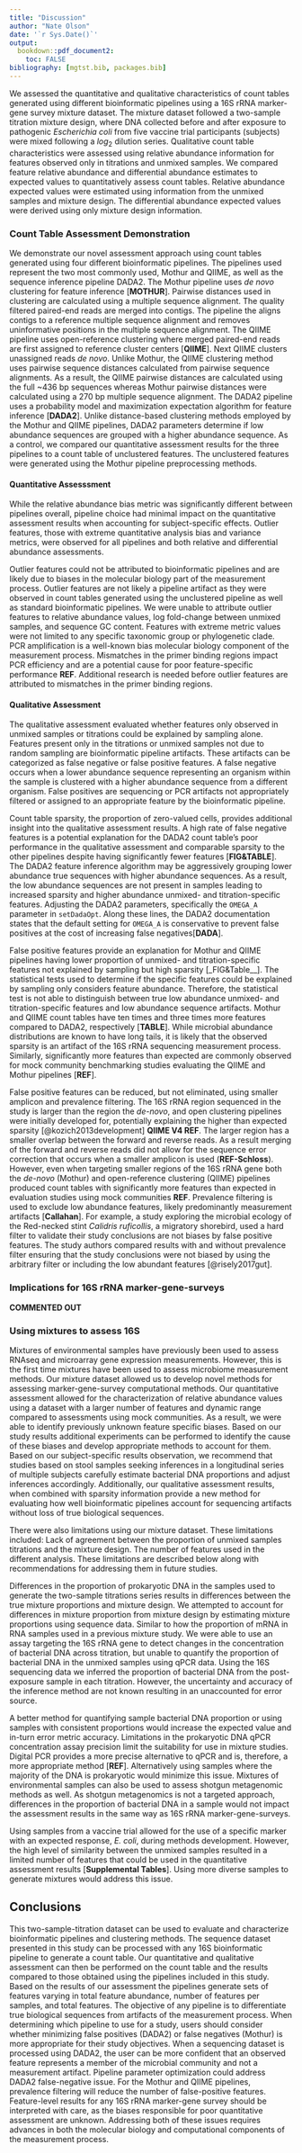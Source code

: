 ```yaml
---
title: "Discussion"
author: "Nate Olson"
date: '`r Sys.Date()`'
output:
  bookdown::pdf_document2:
    toc: FALSE
bibliography: [mgtst.bib, packages.bib]
---
```



We assessed the quantitative and qualitative characteristics of count tables generated using different bioinformatic pipelines using a 16S rRNA marker-gene survey mixture dataset.
The mixture dataset followed a two-sample titration mixture design, where DNA collected before and after exposure to pathogenic _Escherichia coli_ from five vaccine trial participants (subjects) were mixed following a $log_2$ dilution series.
Qualitative count table characteristics were assessed using relative abundance information for features observed only in titrations and unmixed samples.
We compared feature relative abundance and differential abundance estimates to expected values to quantitatively assess count tables.
Relative abundance expected values were estimated using information from the unmixed samples and mixture design.
The differential abundance expected values were derived using only mixture design information.

### Count Table Assessment Demonstration
We demonstrate our novel assessment approach using count tables generated using four different bioinformatic pipelines.
The pipelines used represent the two most commonly used, Mothur and QIIME, as well as the sequence inference pipeline DADA2.
The Mothur pipeline uses _de novo_ clustering for feature inference [__MOTHUR__].
Pairwise distances used in clustering are calculated using a multiple sequence alignment.
The quality filtered paired-end reads are merged into contigs.
The pipeline the aligns contigs to a reference multiple sequence alignment and removes uninformative positions in the multiple sequence alignment.
The QIIME pipeline uses open-reference clustering where merged paired-end reads are first assigned to reference cluster centers [__QIIME__].
Next QIIME clusters unassigned reads _de novo_.
Unlike Mothur, the QIIME clustering method uses pairwise sequence distances calculated from pairwise sequence alignments.
As a result, the QIIME pairwise distances are calculated using the full ~436 bp sequences whereas Mothur pairwise distances were calculated using a 270 bp multiple sequence alignment.
The DADA2 pipeline uses a probability model and maximization expectation algorithm for feature inference [__DADA2__].
Unlike distance-based clustering methods employed by the Mothur and QIIME pipelines, DADA2 parameters determine if low abundance sequences are grouped with a higher abundance sequence.
As a control, we compared our quantitative assessment results for the three pipelines to a count table of unclustered features.
The unclustered features were generated using the Mothur pipeline preprocessing methods.
<!-- The quantitative and qualitative assessment results provide new insight into the marker-gene-survey measurement process. -->


#### Quantitative Assesssment
<!-- - Quantitative results
  - Relative abundance
    - Error rates
    - Bias metric
    - Variance metric
  - Differential abundance
    - error rates
    - bias metric
    - variance metric -->
While the relative abundance bias metric was significantly different between pipelines overall, pipeline choice had minimal impact on the quantitative assessment results when accounting for subject-specific effects.
Outlier features, those with extreme quantitative analysis bias and variance metrics, were observed for all pipelines and both relative and differential abundance assessments.

<!-- GC issue with other sequencing mehtods but not 16S??? -->
Outlier features could not be attributed to bioinformatic pipelines and are likely due to biases in the molecular biology part of the measurement process.
Outlier features are not likely a pipeline artifact as they were observed in count tables generated using the unclustered pipeline as well as standard bioinformatic pipelines.
We were unable to attribute outlier features to relative abundance values, log fold-change between unmixed samples, and sequence GC content.
Features with extreme metric values were not limited to any specific taxonomic group or phylogenetic clade.
PCR amplification is a well-known bias molecular biology component of the measurement process.
Mismatches in the primer binding regions impact PCR efficiency and are a potential cause for poor feature-specific performance __REF__.
Additional research is needed before outlier features are attributed to mismatches in the primer binding regions.


#### Qualitative Assessment
The qualitative assessment evaluated whether features only observed in unmixed samples or titrations could be explained by sampling alone.
Features present only in the titrations or unmixed samples not due to random sampling are bioinformatic pipeline artifacts.
These artifacts can be categorized as false negative or false positive features.
A false negative occurs when a lower abundance sequence representing an organism within the sample is clustered with a higher abundance sequence from a different organism.
False positives are sequencing or PCR artifacts not appropriately filtered or assigned to an appropriate feature by the bioinformatic pipeline.

<!-- Summary of qualitative assessment results -->

Count table sparsity, the proportion of zero-valued cells, provides additional insight into the qualitative assessment results.
A high rate of false negative features is a potential explanation for the  DADA2 count table's poor performance in the qualitative assessment and comparable sparsity to the other pipelines despite having significantly fewer features [__FIG&TABLE__].
The DADA2 feature inference algorithm may be aggressively grouping lower abundance true sequences with higher abundance sequences.
As a result, the low abundance sequences are not present in samples leading to increased sparsity and higher abundance unmixed- and titration-specific features.
Adjusting the DADA2 parameters, specifically the `OMEGA_A` parameter in `setDadaOpt`.
Along these lines, the DADA2 documentation states that the default setting for `OMEGA_A` is conservative to prevent false positives at the cost of increasing false negatives[__DADA__].

False positive features provide an explanation for Mothur and QIIME pipelines having lower proportion of unmixed- and titration-specific features not explained by sampling but high sparsity [_FIG&Table__].
The statistical tests used to determine if the specific features could be explained by sampling only considers feature abundance.
Therefore, the statistical test is not able to distinguish between true low abundance unmixed- and titration-specific features and low abundance sequence artifacts.
Mothur and QIIME count tables have ten times and three times more features compared to DADA2, respectively [__TABLE__].
While microbial abundance distributions are known to have long tails, it is likely that the observed sparsity is an artifact of the 16S rRNA sequencing measurement process.
Similarly, significantly more features than expected are commonly observed for mock community benchmarking studies evaluating the QIIME and Mothur pipelines [__REF__].


False positive features can be reduced, but not eliminated, using smaller amplicon and prevalence filtering.
The 16S rRNA region sequenced in the study is larger than the region the _de-novo_, and open clustering pipelines were initially developed for, potentially explaining the higher than expected sparsity [@kozich2013development] __QIIME V4 REF__.
The larger region has a smaller overlap between the forward and reverse reads. As a result merging of the forward and reverse reads did not allow for the sequence error correction that occurs when a smaller amplicon is used (__REF-Schloss__). <!-- But it's illumina, I'm surprised if this is a true issue.  What level of sequencing correction is presumed/found typically? -->
However, even when targeting smaller regions of the 16S rRNA gene both the _de-novo_ (Mothur) and open-reference clustering (QIIME) pipelines produced count tables with significantly more features than expected in evaluation studies using mock communities __REF__.
Prevalence filtering is used to exclude low abundance features, likely predominantly measurement artifacts [__Callahan__].
For example, a study exploring the microbial ecology of the Red-necked stint _Calidris ruficollis_, a migratory shorebird, used a hard filter to validate their study conclusions are not biases by false positive features.
The study authors compared results with and without prevalence filter ensuring that the study conclusions were not biased by using the arbitrary filter or including the low abundant features [@risely2017gut].

### Implications for 16S rRNA marker-gene-surveys
__COMMENTED OUT__
<!-- - Implications for false positives and false negatives
  - Primary implication is regarding more likely to impact presence/absence ecological diversity analysis specifically alpha and beta diversity.
  - Alpha diversity
    - Though the number of features in a sample may not accurately reflect the true sample richness.
    - It is unknown if true differences in richness can be detected using the different pipelines.
    - Reference breakaway
  -Beta diversity
    - Impact of false negative and positive feature rates on beta diversity analysis.

<!-- Potentially move to after qual assessment -->
<!-- - 16S rRNA marker-gene-survey methods are better suited for community level analysis. -->
<!-- is this an argument for true metagenomic seq instead of 16S? see recent bracken paper by Salzberg et al-->
  <!-- - Feature-level analysis results, such as differential abundance,
  are susceptible to unknown biases responsible for the observed outlier features.
  - Whereas community level analysis, such as beta diversity, are more robust to the unknown feature-level biases observed in this study.
  - Additional work is needed to further characterize these outliers to increase confidence in the results of feature-level analyses.
  - potential issues with qualitative community analysis based on qualitative assessment.
  - feature-level analysis results should be validated using orthogonal methods when appropriate -->


### Using mixtures to assess 16S
Mixtures of environmental samples have previously been used to assess RNAseq and microarray gene expression measurements.
However, this is the first time mixtures have been used to assess microbiome measurement methods.
Our mixture dataset allowed us to develop novel methods for assessing marker-gene-survey computational methods.
Our quantitative assessment allowed for the characterization of relative abundance values using a dataset with a larger number of features and dynamic range compared to assessments using mock communities.
As a result, we were able to identify previously unknown feature specific biases.
Based on our study results additional experiments can be performed to identify the cause of these biases and develop appropriate methods to account for them.
Based on our subject-specific results observation, we recommend that studies based on stool samples seeking inferences in a longitudinal series of multiple subjects carefully estimate bacterial DNA proportions and adjust inferences accordingly.
Additionally, our qualitative assessment results, when combined with sparsity information provide a new method for evaluating how well bioinformatic pipelines account for sequencing artifacts without loss of true biological sequences.


There were also limitations using our mixture dataset.
These limitations included:
Lack of agreement between the proportion of unmixed samples titrations and the mixture design.
The number of features used in the different analysis.
These limitations are described below along with recommendations for addressing them in future studies.


Differences in the proportion of prokaryotic DNA in the samples used to generate the two-sample titrations series results in differences between the true mixture proportions and mixture design.
We attempted to account for differences in mixture proportion from mixture design by estimating mixture proportions using sequence data.
Similar to how the proportion of mRNA in RNA samples used in a previous mixture study.
We were able to use an assay targeting the 16S rRNA gene to detect changes in the concentration of bacterial DNA across titration, but unable to quantify the proportion of bacterial DNA in the unmixed samples using qPCR data.
Using the 16S sequencing data we inferred the proportion of bacterial DNA from the post-exposure sample in each titration.
However, the uncertainty and accuracy of the inference method are not known resulting in an unaccounted for error source.


A better method for quantifying sample bacterial DNA proportion or using samples with consistent proportions would increase the expected value and in-turn error metric accuracy.
Limitations in the prokaryotic DNA qPCR concentration assay precision limit the suitability for use in mixture studies.
Digital PCR provides a more precise alternative to qPCR and is, therefore, a more appropriate method [__REF__].
Alternatively using samples where the majority of the DNA is prokaryotic would minimize this issue.
Mixtures of environmental samples can also be used to assess shotgun metagenomic methods as well.
As shotgun metagenomics is not a targeted approach, differences in the proportion of bacterial DNA in a sample would not impact the assessment results in the same way as 16S rRNA marker-gene-surveys.


Using samples from a vaccine trial allowed for the use of a specific marker with an expected response, _E. coli_, during methods development.
However, the high level of similarity between the unmixed samples resulted in a limited number of features that could be used in the quantitative assessment results [__Supplemental Tables__].
Using more diverse samples to generate mixtures would address this issue.


## Conclusions
This two-sample-titration dataset can be used to evaluate and characterize bioinformatic pipelines and clustering methods.
The sequence dataset presented in this study can be processed with any 16S bioinformatic pipeline to generate a count table.
Our quantitative and qualitative assessment can then be performed on the count table and the results compared to those obtained using the pipelines included in this study.
Based on the results of our assessment the pipelines generate sets of features varying in total feature abundance, number of features per samples, and total features.
The objective of any pipeline is to differentiate true biological sequences from artifacts of the measurement process.
When determining which pipeline to use for a study, users should consider whether minimizing false positives (DADA2) or false negatives (Mothur) is more appropriate for their study objectives.
When a sequencing dataset is processed using DADA2, the user can be more confident that an observed feature represents a member of the microbial community and not a measurement artifact.
Pipeline parameter optimization could address DADA2 false-negative issue.
For the Mothur and QIIME pipelines, prevalence filtering will reduce the number of false-positive features.
Feature-level results for any 16S rRNA marker-gene survey should be interpreted with care, as the biases responsible for poor quantitative assessment are unknown.
Addressing both of these issues requires advances in both the molecular biology and computational components of the measurement process.


<!-- There were two primary limitations of the study that were a product of the experimental design.
Only features that were differentially abundant between the pre- and post-exposure were used in the assessment.
Using samples from the vaccine trial provided a specific features, _E. coli_ that could be used during method development.
However, only a limited number of features were differentially abundant between the pre- and post-exposure samples resulting in a smaller set of features that could be used in our assessment.
Generating mixtures of samples with less similarity would increase the number of features used in the assessment.
Additionally, using samples from other environments would increase the taxonomic diversity of features used in the assessment and potentially allowing for a more rigorus evaluation of the relationship between the assessment metrics and phylogeny.
The second limitation of the experimental design was the difference in the proportion of bacterial DNA between the pre- and post-exposure samples.
We were able to use an assay targeting the 16S rRNA gene to detect changes in the concentation of bacterial DNA across titration but we were unable to estimate the proportion of bacterial DNA in the unmixed samples using the qPCR data.
Using the 16S sequencing data we inferred the proportion of bacterial DNA from the post-exposure sample in each titration.
However, the uncertainty and accuracy of the inferrence method is not known resulting in an unaccounted for error source.
A better method for estimating the proportion of bacterial DNA in the unmixed samples would increase the accuracy of the error metrics.
Alternatively samples that are primarily prokaryotic DNA could be used -->

